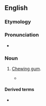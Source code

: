 {{also|Chewie}}
==English==

===Etymology===
{{suffix|en|chew|ie}}

===Pronunciation===
* {{audio|en|EN-AU ck1 chewie.ogg|Audio (AU)}}

===Noun===
{{en-noun|~}}

# {{lb|en|AU|British|informal}} [[chewing gum|Chewing gum]].
#* {{quote-journal|en|title=Ancient chewie leaves experts gobsmacked.|passage=A 5000-year-old piece of chewing gum &ndash; one of the oldest ever to be discovered &ndash; has been found by a British archaeology student.|work=[[w:Sydney Morning Herald|Sydney Morning Herald]]|date=21 August 2007|url=http://www.smh.com.au/news/world/ancient-chewie-leaves-experts-gobsmacked/2007/08/20/1187462176038.html}}

====Derived terms====
* {{l|en|chewie on ya boot}}